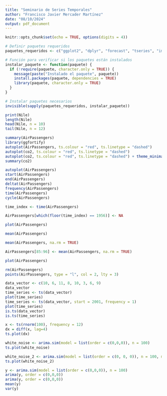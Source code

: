 ```yaml
---
title: "Seminario de Series Temporales"
author: "Francisco Javier Mercader Martínez"
date: "08/10/2024"
output: pdf_document
---
```


```r
knitr::opts_chunk$set(echo = TRUE, options(digits = 4))

# Definir paquetes requeridos
paquetes_requeridos <- c("ggplot2", "dplyr", "forecast", "tseries", "imputeTS", "caret")

# Función para verificar si los paquetes están instalados
instalar_paquete <- function(paquete) {
  if (!require(paquete, character.only = TRUE)) {
    message(paste("Instalado el paquete", paquete))
    install.packages(paquete, dependencies = TRUE)
    library(paquete, character.only = TRUE)
  }
}

# Instalar paquetes necesarios
invisible(sapply(paquetes_requeridos, instalar_paquete))
```

```r
print(Nile)
length(Nile)
head(Nile, n = 10)
tail(Nile, n = 12)
```

```r
summary(AirPassengers)
library(ggfortify)
autoplot(AirPassengers, ts.colour = "red", ts.linetype = "dashed")
autoplot(co2, ts.colour = "red", ts.linetype = "dashed")
autoplot(co2, ts.colour = "red", ts.linetype = "dashed") + theme_minimal()
summary(co2)
```

```r
autoplot(AirPassengers)
start(AirPassengers)
end(AirPassengers)
deltat(AirPassengers)
frequency(AirPassengers)
time(AirPassengers)
cycle(AirPassengers)
```
```r
time_index <- time(AirPassengers)

AirPassengers[which(floor(time_index) == 1956)] <- NA

plot(AirPassengers)

mean(AirPassengers)

mean(AirPassengers, na.rm = TRUE)

AirPassengers[85:96] <- mean(AirPassengers, na.rm = TRUE)

plot(AirPassengers)

rm(AirPassengers)
points(AirPassengers, type = "l", col = 2, lty = 3)
```

```r
data_vector <- c(10, 6, 11, 8, 10, 3, 6, 9)
data_vector
time_series <- ts(data_vector)
plot(time_series)
time_series <- ts(data_vector, start = 2001, frequency = 1)
plot(time_series)
is.ts(data_vector)
is.ts(time_series)

```

```r
x <- ts(rnorm(100), frequency = 12)
dx = diff(x, lag=4)
ts.plot(dx)
```

```r
white_noise <- arima.sim(model = list(order = c(0,0,0)), n = 100)
ts.plot(white_noise)
```

```r
white_noise_2 <- arima.sim(model = list(order = c(0, 0, 0)), n = 100, mean = 100, sd = 10)
ts.plot(white_noise_2)

y <- arima.sim(model = list(order = c(0,0,0)), n = 100)
arima(y, order = c(0,0,0))
arima(y, order = c(0,0,0))
mean(y)
var(y)
```

